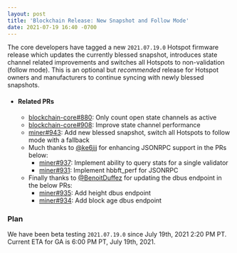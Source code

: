 ```yaml
---
layout: post
title: 'Blockchain Release: New Snapshot and Follow Mode'
date: 2021-07-19 16:40 -0700
---
```


The core developers have tagged a new `2021.07.19.0` Hotspot firmware release which updates the
currently blessed snapshot, introduces state channel related improvements and switches all Hotspots
to non-validation (follow mode). This is an optional but _recommended_ release for Hotspot owners
and manufacturers to continue syncing with newly blessed snapshots.

- #### Related PRs
  - [blockchain-core#880](https://github.com/helium/blockchain-core/pull/880): Only count open state
    channels as active
  - [blockchain-core#908](https://github.com/helium/blockchain-core/pull/908): Improve state channel
    performance
  - [miner#943](https://github.com/helium/miner/pull/943): Add new blessed snapshot, switch all
    Hotspots to follow mode with a fallback
  - Much thanks to [@ke6jjj](https://github.com/ke6jjj) for enhancing JSONRPC support in the PRs
    below:
    - [miner#937](https://github.com/helium/miner/pull/937): Implement ability to query stats for a
      single validator
    - [miner#931](https://github.com/helium/miner/pull/931): Implement hbbft_perf for JSONRPC
  - Finally thanks to [@BenoitDuffez](https://github.com/BenoitDuffez) for updating the dbus
    endpoint in the below PRs:
    - [miner#935](https://github.com/helium/miner/pull/935): Add height dbus endpoint
    - [miner#934](https://github.com/helium/miner/pull/934): Add block age dbus endpoint

### Plan

We have been beta testing `2021.07.19.0` since July 19th, 2021 2:20 PM PT. Current ETA for GA is
6:00 PM PT, July 19th, 2021.
